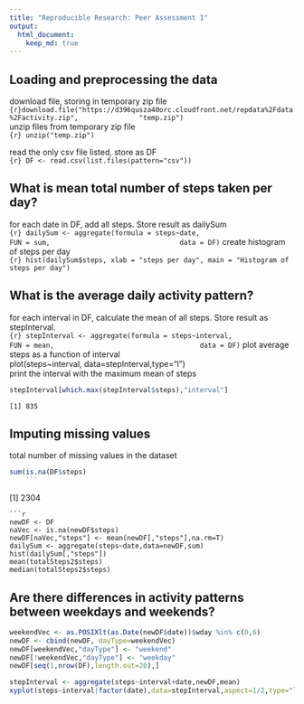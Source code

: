 ```yaml
---
title: "Reproducible Research: Peer Assessment 1"
output: 
  html_document:
    keep_md: true
---
```



## Loading and preprocessing the data
download file, storing in temporary zip file  
 ```{r}download.file("https://d396qusza40orc.cloudfront.net/repdata%2Fdata%2Factivity.zip",
              "temp.zip") ```  
unzip files from temporary zip file  
```{r} unzip("temp.zip") ```  

read the only csv file listed, store as DF  
```{r} DF <- read.csv(list.files(pattern="csv"))```  

## What is mean total number of steps taken per day?  
for each date in DF, add all steps. Store result as dailySum  
```{r} dailySum <- aggregate(formula = steps~date, 
                              FUN = sum, 
                              data = DF)```
create histogram of steps per day  
```{r} hist(dailySum$steps, xlab = "steps per day", main = "Histogram of steps per day")```

## What is the average daily activity pattern?  
for each interval in DF, calculate the mean of all steps. Store result as stepInterval.  
```{r} stepInterval <- aggregate(formula = steps~interval, 
                                  FUN = mean, 
                                  data = DF)```
plot average steps as a function of interval  
plot(steps~interval, data=stepInterval,type="l")  
print the interval with the maximum mean of steps  
```r
stepInterval[which.max(stepInterval$steps),"interval"]
```  
```
[1] 835
```  
## Imputing missing values  
total number of missing values in the dataset  
```r
sum(is.na(DF$steps)
    ```  
```
[1] 2304
```  
```r
newDF <- DF  
naVec <- is.na(newDF$steps)  
newDF[naVec,"steps"] <- mean(newDF[,"steps"],na.rm=T)
dailySum <- aggregate(steps~date,data=newDF,sum)
hist(dailySum[,"steps"])
mean(totalSteps2$steps)  
median(totalSteps2$steps)
```  

## Are there differences in activity patterns between weekdays and weekends?  
```r
weekendVec <- as.POSIXlt(as.Date(newDF$date))$wday %in% c(0,6)
newDF <- cbind(newDF, dayType=weekendVec)
newDF[weekendVec,"dayType"] <- "weekend"
newDF[!weekendVec,"dayType"] <- "weekday"
newDF[seq(1,nrow(DF),length.out=20),]
```

```r
stepInterval <- aggregate(steps~interval+date,newDF,mean)
xyplot(steps~interval|factor(date),data=stepInterval,aspect=1/2,type="l")
```